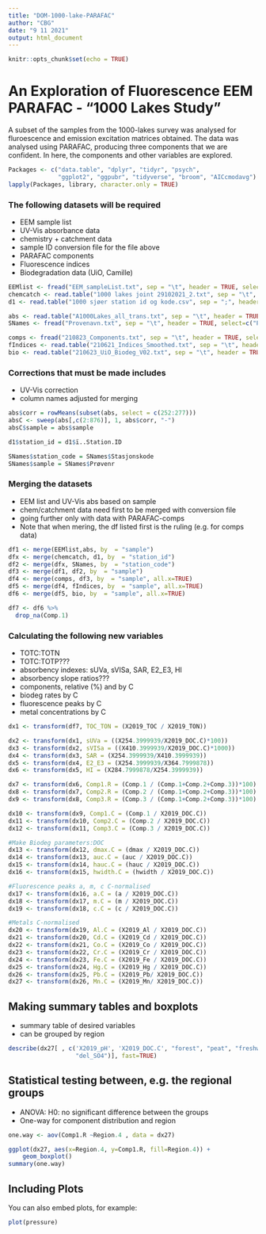 ```yaml
---
title: "DOM-1000-lake-PARAFAC"
author: "CBG"
date: "9 11 2021"
output: html_document
---
```

```r
knitr::opts_chunk$set(echo = TRUE)
```

# An Exploration of Fluorescence EEM PARAFAC - "1000 Lakes Study"
A subset of the samples from the 1000-lakes survey was analysed for fluroescence and emission excitation matrices obtained. The data was analysed using PARAFAC, producing three components that we are confident. In here, the components and other variables are explored. 

```r
Packages <- c("data.table", "dplyr", "tidyr", "psych",
              "ggplot2", "ggpubr", "tidyverse", "broom", "AICcmodavg")
lapply(Packages, library, character.only = TRUE)
```
### The following datasets will be required
- EEM sample list
- UV-Vis absorbance data 
- chemistry + catchment data
- sample ID conversion file for the file above
- PARAFAC components
- Fluorescence indices
- Biodegradation data (UiO, Camille)

```r
EEMlist <- fread("EEM_sampleList.txt", sep = "\t", header = TRUE, select = c("sample"))
chemcatch <- read.table("1000 lakes joint 29102021_2.txt", sep = "\t", header = TRUE)
d1 <- read.table("1000 sjøer station id og kode.csv", sep = ";", header = TRUE)

abs <- read.table("A1000Lakes_all_trans.txt", sep = "\t", header = TRUE)
SNames <- fread("Provenavn.txt", sep = "\t", header = TRUE, select=c("Prøvenr", "Stasjonskode"))

comps <- fread("210823_Components.txt", sep = "\t", header = TRUE, select=c("sample", "Comp.1", "Comp.2", "Comp.3"))
fIndices <- read.table("210621_Indices_Smoothed.txt", sep = "\t", header = TRUE)
bio <- read.table("210623_UiO_Biodeg_V02.txt", sep = "\t", header = TRUE)
```

### Corrections that must be made includes
- UV-Vis correction
- column names adjusted for merging

```r
abs$corr = rowMeans(subset(abs, select = c(252:277)))
absC <- sweep(abs[,c(2:876)], 1, abs$corr, "-")
absC$sample = abs$sample

d1$station_id = d1$ï..Station.ID

SNames$station_code = SNames$Stasjonskode
SNames$sample = SNames$Prøvenr
```

### Merging the datasets
- EEM list and UV-Vis abs based on sample 
- chem/catchment data need first to be merged with conversion file
- going further only with data with PARAFAC-comps
- Note that when mering, the df listed first is the ruling (e.g. for comps data)

```r
df1 <- merge(EEMlist,abs, by  = "sample") 
dfx <- merge(chemcatch, d1, by  = "station_id") 
df2 <- merge(dfx, SNames, by  = "station_code") 
df3 <- merge(df1, df2, by  = "sample") 
df4 <- merge(comps, df3, by  = "sample", all.x=TRUE) 
df5 <- merge(df4, fIndices, by  = "sample", all.x=TRUE) 
df6 <- merge(df5, bio, by  = "sample", all.x=TRUE) 

df7 <- df6 %>% 
  drop_na(Comp.1)
```
### Calculating the following new variables
- TOTC:TOTN
- TOTC:TOTP???
- absorbency indexes: sUVa, sVISa, SAR, E2_E3, HI
- absorbency slope ratios???
- components, relative (%) and by C
- biodeg rates by C
- fluorescence peaks by C
- metal concentrations by C

```r
dx1 <- transform(df7, TOC_TON = (X2019_TOC / X2019_TON))

dx2 <- transform(dx1, sUVa = ((X254.3999939/X2019_DOC.C)*100))
dx3 <- transform(dx2, sVISa = ((X410.3999939/X2019_DOC.C)*1000))
dx4 <- transform(dx3, SAR = (X254.3999939/X410.3999939))
dx5 <- transform(dx4, E2_E3 = (X254.3999939/X364.7999878))
dx6 <- transform(dx5, HI = (X284.7999878/X254.3999939))

dx7 <- transform(dx6, Comp1.R = (Comp.1 / (Comp.1+Comp.2+Comp.3))*100)
dx8 <- transform(dx7, Comp2.R = (Comp.2 / (Comp.1+Comp.2+Comp.3))*100)
dx9 <- transform(dx8, Comp3.R = (Comp.3 / (Comp.1+Comp.2+Comp.3))*100)

dx10 <- transform(dx9, Comp1.C = (Comp.1 / X2019_DOC.C))
dx11 <- transform(dx10, Comp2.C = (Comp.2 / X2019_DOC.C))
dx12 <- transform(dx11, Comp3.C = (Comp.3 / X2019_DOC.C))

#Make Biodeg parameters:DOC
dx13 <- transform(dx12, dmax.C = (dmax / X2019_DOC.C))
dx14 <- transform(dx13, auc.C = (auc / X2019_DOC.C))
dx15 <- transform(dx14, hauc.C = (hauc / X2019_DOC.C))
dx16 <- transform(dx15, hwidth.C = (hwidth / X2019_DOC.C))

#Fluorescence peaks a, m, c C-normalised
dx17 <- transform(dx16, a.C = (a / X2019_DOC.C))
dx18 <- transform(dx17, m.C = (m / X2019_DOC.C))
dx19 <- transform(dx18, c.C = (c / X2019_DOC.C))

#Metals C-normalised
dx20 <- transform(dx19, Al.C = (X2019_Al / X2019_DOC.C))
dx21 <- transform(dx20, Cd.C = (X2019_Cd / X2019_DOC.C))
dx22 <- transform(dx21, Co.C = (X2019_Co / X2019_DOC.C))
dx23 <- transform(dx22, Cr.C = (X2019_Cr / X2019_DOC.C))
dx24 <- transform(dx23, Fe.C = (X2019_Fe / X2019_DOC.C))
dx25 <- transform(dx24, Hg.C = (X2019_Hg / X2019_DOC.C))
dx26 <- transform(dx25, Pb.C = (X2019_Pb/ X2019_DOC.C))
dx27 <- transform(dx26, Mn.C = (X2019_Mn/ X2019_DOC.C))
```

## Making summary tables and boxplots
- summary table of desired variables
- can be grouped by region

```r
describe(dx27[ , c('X2019_pH', 'X2019_DOC.C', "forest", "peat", "freshwater",
                   "del_SO4")], fast=TRUE)

```

## Statistical testing between, e.g. the regional groups
- ANOVA: H0: no significant difference between the groups
- One-way for component distribution and region

```r
one.way <- aov(Comp1.R ~Region.4 , data = dx27)

ggplot(dx27, aes(x=Region.4, y=Comp1.R, fill=Region.4)) + 
    geom_boxplot()
summary(one.way)
```



## Including Plots

You can also embed plots, for example:

```r
plot(pressure)
```

